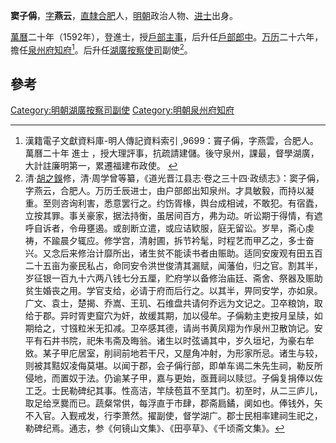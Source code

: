 '''窦子偁'''，[[表字|字]]'''燕云'''，[[南直隶|直隸]][[合肥|合肥]]人，[[明朝|明朝]]政治人物、[[进士|进士]]出身。

[[萬曆|萬曆]]二十年（1592年），登進士，授[[戶部|戶部]][[主事|主事]]，后升任[[戶部|戶部]][[郎中|郎中]]。[[万历|万历]]二十六年，擔任[[泉州府|泉州府]][[知府|知府]]<ref>漢籍電子文獻資料庫-明人傳記資料索引 ,9699：竇子偁，字燕雲，合肥人。萬曆二十年 進士 ，授大理評事，抗疏請建儲。後守泉州，課最，督學湖廣，大計註廉明第一，累遷福建布政使。 </ref>。后升任[[湖廣|湖廣]][[按察使司|按察使司]]副使<ref>清·[[胡之鋘|胡之鋘]]修，清·周学曾等纂，《道光晋江县志·卷之三十四·政绩志》：窦子偁，字燕云，合肥人。万历壬辰进士，由户部郎出知泉州。才具敏毅，而持以凝重。至则咨询利害，悉意罢行之。约饬胥椽，舆台成相诫，不敢犯。有宿蠹，立按其罪。事关豪家，据法持衡，虽居间百方，弗为动。听讼期于得情，有遮呼自诉者，令毋壅遏。或剖断立遣，或应诘欵服，庭无留讼。岁旱，斋心虔祷，不踰晨夕辄应。修学宫，清射圃，拆节衿髦，时程艺而甲乙之，多士奋兴。又念后来修治计靡所出，诸生贫不能读书者由赈助。适同安废观有田五百二十五亩为豪民私占，命同安令洪世俊清其漏赋，闻藩伯，归之官。割其半，岁征银一百九十六两八钱七分五厘，贮府学以备修治庙廷、斋舍、祭器及赈助贫生婚丧之用。学官支给，必请于府而后行之。以其半，畀同安学，亦如泉。广文、袁士，楚揭、乔嵩、王玑、石维盘共请何乔远为文记之。卫卒粮饷，取给于郡。异时胥吏窟穴为奸，故缓其期，加以侵牟。子偁勅主吏按月呈牍，如期给之，寸镪粒米无扣减。卫卒感其德，请尚书黄凤翔为作泉州卫散饷记。安平有石井书院，祀朱韦斋及晦翁。诸生以时弦诵其中，岁久垣圮，为豪右牟敚。某子甲庀居室，削祠前地若干尺，又屋角冲射，为形家所忌。诸生与较，则被其黠奴凌侮莫堪。以闻于郡，会子偁行部，即单车谒二朱先生祠，勒反所侵地，而置奴于法。仍谕某子甲，嘉与更始，亟葺祠以赎愆。子偁复捐俸以佐工乏。士民勒碑纪其事。性高洁，竿牍苞苴不至其门。初至时，从二三庐儿，取足给烹爨而已。蔬粲常供，每浮直于市肆，郡斋扃鐍，阒如也。俸钱外，矢不入官。入觐戒发，行李萧然。擢副使，督学湖广。郡士民相率建祠生祀之，勒碑纪焉。通志，参《何镜山文集》、《田亭草》、《千顷斋文集》。</ref>。

==參考==
{{reflist}}
{{start box}}
{{s-off}}
{{succession box|[[程朝京|程朝京]]|[[程达|程达]]|[[泉州府|泉州府]][[知府|知府]]|万历二十六年-万历二十九年}}
{{end box}}
{{明朝人物小作品}}
{{萬曆二十年壬辰科殿試金榜}}
{{DEFAULTSORT:Dou}}
[[Category:明朝湖廣按察司副使|Category:明朝湖廣按察司副使]]
[[Category:明朝泉州府知府|Category:明朝泉州府知府]]